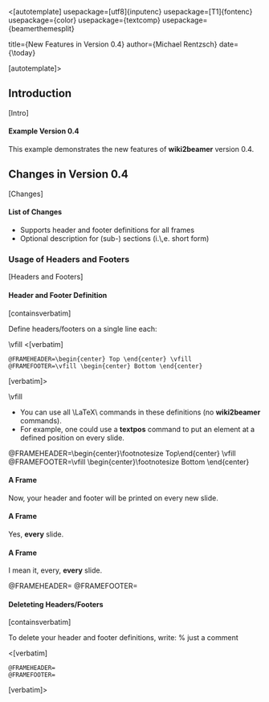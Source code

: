 <[autotemplate]
usepackage=[utf8]{inputenc}
usepackage=[T1]{fontenc}
usepackage={color}
usepackage={textcomp}
usepackage={beamerthemesplit}

title={New Features in Version 0.4}
author={Michael Rentzsch}
date={\today}

[autotemplate]>



== Introduction ==[Intro]

==== Example Version 0.4 ====

This example demonstrates the new features of '''wiki2beamer''' version 0.4.


== Changes in Version 0.4 ==[Changes]

==== List of Changes ====

* Supports header and footer definitions for all frames
* Optional description for (sub-) sections (i.\,e. short form)


=== Usage of Headers and Footers ===[Headers and Footers]

==== Header and Footer Definition ====[containsverbatim]

Define headers/footers on a single line each:

\vfill
<[verbatim]
 @FRAMEHEADER=\begin{center} Top \end{center} \vfill
 @FRAMEFOOTER=\vfill \begin{center} Bottom \end{center}
[verbatim]>

\vfill
* You can use all \LaTeX\ commands in these definitions (no '''wiki2beamer''' commands).
* For example, one could use a '''textpos''' command to put an element at a defined position on every slide.


@FRAMEHEADER=\begin{center}\footnotesize Top\end{center} \vfill
@FRAMEFOOTER=\vfill \begin{center}\footnotesize Bottom \end{center}


==== A Frame ====

Now, your header and footer will be printed on every new slide.

==== A Frame ====

Yes, '''every''' slide.

==== A Frame ====

I mean it, every, '''every''' slide.



@FRAMEHEADER=
@FRAMEFOOTER=

==== Deleteting Headers/Footers ====[containsverbatim]

To delete your header and footer definitions, write: % just a comment

<[verbatim]
 @FRAMEHEADER=
 @FRAMEFOOTER=
[verbatim]>

